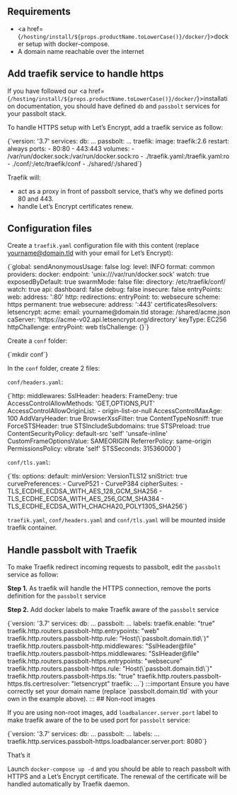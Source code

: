 
<HTTPSWarning />
<LetsEncryptWarning />

## Requirements
  - <a href={`/hosting/install/${props.productName.toLowerCase()}/docker/`}>docker setup with docker-compose</a>.
  - A domain name reachable over the internet

## Add traefik service to handle https

If you have followed our  <a href={`/hosting/install/${props.productName.toLowerCase()}/docker/`}>installation documentation</a>, you should have defined `db` and `passbolt` services for your passbolt stack.

To handle HTTPS setup with Let’s Encrypt, add a traefik service as follow:

<CodeBlock>
    {`version: '3.7'
services:
  db:
    ...
  passbolt:
    ...
  traefik:
    image: traefik:2.6
    restart: always
    ports:
      - 80:80
      - 443:443
    volumes:
      - /var/run/docker.sock:/var/run/docker.sock:ro
      - ./traefik.yaml:/traefik.yaml:ro
      - ./conf/:/etc/traefik/conf
      - ./shared/:/shared`}
</CodeBlock>

Traefik will:

  -  act as a proxy in front of passbolt service, that’s why we defined ports 80 and 443.
  -  handle Let’s Encrypt certificates renew.

## Configuration files

Create a `traefik.yaml` configuration file with this content (replace yourname@domain.tld with your email for Let’s Encrypt):

<CodeBlock>
    {`global:
  sendAnonymousUsage: false
log:
  level: INFO
  format: common
providers:
  docker:
    endpoint: 'unix:///var/run/docker.sock'
    watch: true
    exposedByDefault: true
    swarmMode: false
  file:
    directory: /etc/traefik/conf/
    watch: true
api:
  dashboard: false
  debug: false
  insecure: false
entryPoints:
  web:
    address: ':80'
    http:
      redirections:
        entryPoint:
          to: websecure
          scheme: https
          permanent: true
  websecure:
    address: ':443'
certificatesResolvers:
  letsencrypt:
    acme:
      email: yourname@domain.tld
      storage: /shared/acme.json
      caServer: 'https://acme-v02.api.letsencrypt.org/directory'
      keyType: EC256
      httpChallenge:
        entryPoint: web
      tlsChallenge: {}`}
</CodeBlock>

Create a `conf` folder:

<CodeBlock>
    {`mkdir conf`}
</CodeBlock>

In the `conf` folder, create 2 files:

`conf/headers.yaml`:

<CodeBlock>
    {`http:
  middlewares:
    SslHeader:
      headers:
        FrameDeny: true
        AccessControlAllowMethods: 'GET,OPTIONS,PUT'
        AccessControlAllowOriginList:
          - origin-list-or-null
        AccessControlMaxAge: 100
        AddVaryHeader: true
        BrowserXssFilter: true
        ContentTypeNosniff: true
        ForceSTSHeader: true
        STSIncludeSubdomains: true
        STSPreload: true
        ContentSecurityPolicy: default-src 'self' 'unsafe-inline'
        CustomFrameOptionsValue: SAMEORIGIN
        ReferrerPolicy: same-origin
        PermissionsPolicy: vibrate 'self'
        STSSeconds: 315360000`}
</CodeBlock>

`conf/tls.yaml`:

<CodeBlock>
    {`tls:
  options:
    default:
      minVersion: VersionTLS12
      sniStrict: true
      curvePreferences:
        - CurveP521
        - CurveP384
      cipherSuites:
        - TLS_ECDHE_ECDSA_WITH_AES_128_GCM_SHA256
        - TLS_ECDHE_ECDSA_WITH_AES_256_GCM_SHA384
        - TLS_ECDHE_ECDSA_WITH_CHACHA20_POLY1305_SHA256`}
</CodeBlock>

`traefik.yaml`, `conf/headers.yaml` and `conf/tls.yaml` will be mounted inside traefik container.
## Handle passbolt with Traefik

To make Traefik redirect incoming requests to passbolt, edit the `passbolt` service as follow:

**Step 1.** As traefik will handle the HTTPS connection, remove the ports definition for the `passbolt` service

**Step 2.** Add docker labels to make Traefik aware of the `passbolt` service

<CodeBlock>
    {`version: '3.7'
services:
  db:
    ...
  passbolt:
    ...
    labels:
      traefik.enable: "true"
      traefik.http.routers.passbolt-http.entrypoints: "web"
      traefik.http.routers.passbolt-http.rule: "Host(\`passbolt.domain.tld\`)"
      traefik.http.routers.passbolt-http.middlewares: "SslHeader@file"
      traefik.http.routers.passbolt-https.middlewares: "SslHeader@file"
      traefik.http.routers.passbolt-https.entrypoints: "websecure"
      traefik.http.routers.passbolt-https.rule: "Host(\`passbolt.domain.tld\`)"
      traefik.http.routers.passbolt-https.tls: "true"
      traefik.http.routers.passbolt-https.tls.certresolver: "letsencrypt"
  traefik:
    ...`}
</CodeBlock>
:::important
Ensure you have correctly set your domain name (replace `passbolt.domain.tld` with your own in the example above).
:::
## Non-root images

If you are using non-root images, add `loadbalancer.server.port` label to make traefik aware of the to be used port for `passbolt` service:

<CodeBlock>
    {`version: '3.7'
services:
  db:
    ...
  passbolt:
    ...
    labels:
      ...
      traefik.http.services.passbolt-https.loadbalancer.server.port: 8080`}
</CodeBlock>

That’s it

Launch `docker-compose up -d` and you should be able to reach passbolt with HTTPS and a Let’s Encrypt certificate. The renewal of the certificate will be handled automatically by Traefik daemon.
